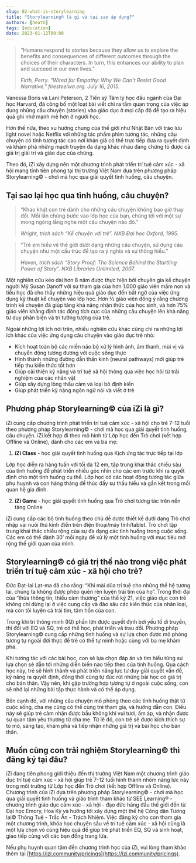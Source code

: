```yaml
---
slug: 02-what-is-storylearning
title: "Storylearning© là gì và tại sao áp dụng?"
authors: [heath]
tags: [education]
date: 2023-01-12T00:00
---
```


> “Humans respond to stories because they allow us to explore the benefits and consequences of different outcomes through the choices of their characters. In turn, this enhances our ability to plan and succeed in our own lives.”
>
> <em>Firth, Perry. "Wired for Empathy: Why We Can’t Resist Good Narrative." firesteelwa.org. July 16, 2015.</em>

Vanessa Boris và Lani Peterson, 2 Tiến sỹ Tâm lý học đầu ngành của Đại học Harvard, đã công bố một loạt bài viết chỉ ra tầm quan trọng của việc áp dụng những câu chuyện (stories) vào giáo dục ở mọi cấp độ để tạo ra hiệu quả ghi nhớ mạnh mẽ hơn ở người học.

Hơn thế nữa, theo xu hướng chung của thế giới như Nhật Bản với trào lưu light novel hoặc Netflix với những tác phẩm phim tương tác, những câu chuyện có tính tương tác cao nơi khán giả có thể trực tiếp đưa ra quyết định và khám phá những mạch truyện đa dạng khác nhau đang chứng tỏ được cả giá trị giải trí và giáo dục của chúng.

Theo đó, iZi xây dựng nên một chương trình phát triển trí tuệ cảm xúc - xã hội mang tính tiên phong tại thị trường Việt Nam dựa trên phương pháp Storylearning© - chơi mà học qua giải quyết tình huống, câu chuyện.

<h2>Tại sao lại học qua tình huống, câu chuyện?</h2>

> “Khao khát con trẻ dành cho những câu chuyện không bao giờ thay đổi. Mỗi lần chúng bước vào lớp học của bạn, chúng tới với một sự mong ngóng lắng nghe một câu chuyện nào đó.”
>
> <em>Wright, trích sách “Kể chuyện với trẻ”. NXB Đại học Oxford, 1995.</em>

> "Trẻ em hiểu về thế giới dưới dạng những câu chuyện, sử dụng câu chuyện như một cấu trúc để tạo ra ý nghĩa và sự thông hiểu.”
>
> <em>
>   Haven, trích sách “Story Proof: The Science Behind the Startling Power of Story”. NXB Libraries Unlimited, 2007.
> </em>

Một nghiên cứu kéo dài hơn 8 năm được thực hiện bởi chuyên gia kể chuyện người Mỹ Susan Danoff với sự tham gia của hơn 1.000 giáo viên mầm non và tiểu học đã cho thấy những hiệu quả giáo dục đến bất ngờ của việc ứng dụng kỹ thuật kể chuyện vào lớp học. Hơn ⅔ giáo viên đồng ý rằng chương trình kể chuyện đã giúp tăng khả năng nhận thức của học sinh, và hơn 75% giáo viên khẳng định tác động tích cực của những câu chuyện lên khả năng tư duy phản biện và trí tưởng tượng của trẻ.

Ngoài những lợi ích nói trên, nhiều nghiên cứu khác cũng chỉ ra những lợi ích khác của việc ứng dụng câu chuyện vào giáo dục trẻ nhỏ:

- Kích hoạt toàn bộ các miền não bộ xử lý hình ảnh, âm thanh, mùi vị và chuyển động tương đương với cuộc sống thực
- Hình thành những đường dẫn thần kinh (neural pathways) mới giúp trẻ tiếp thu kiến thức tốt hơn
- Giúp cải thiện kỹ năng và trí tuệ xã hội thông qua việc học hỏi từ trải nghiệm của các nhân vật
- Giúp xây dựng lòng thấu cảm và loại bỏ định kiến
- Giúp phát triển kỹ năng ngôn ngữ nói và viết ở trẻ

<h2>Phương pháp Storylearning© của iZi là gì?</h2>

iZi cung cấp chương trình phát triển trí tuệ cảm xúc - xã hội cho trẻ 7-12 tuổi theo phương pháp Storylearning© - chơi mà học qua giải quyết tình huống, câu chuyện. iZi kết hợp đi theo mô hình từ Lớp học đến Trò chơi (kết hợp Offline và Online), dành cho các em và ba mẹ:

1. **iZi Class** - học giải quyết tình huống qua Kịch ứng tác trực tiếp tại lớp

Lớp học diễn ra hàng tuần với tối đa 12 em, tập trung khai thác chiều sâu của tình huống để phát triển nhiều góc nhìn cho các em trước khi ra quyết định cho một tình huống cụ thể. Lớp học có các hoạt động tương tác giữa phụ huynh và con hàng tháng để thúc đẩy sự thấu hiểu và gắn kết trong mối quan hệ gia đình.

2. **iZi Game** - học giải quyết tình huống qua Trò chơi tương tác trên nền tảng Online

iZi cung cấp các bộ tình huống theo chủ đề được thiết kế dưới dạng Trò chơi nhập vai nuôi thú kinh điển trên điện thoại/máy tính/tablet. Trò chơi tập trung khai thác chiều rộng của sự đa dạng các tình huống trong cuộc sống. Các em có thể dành 30’ mỗi ngày để xử lý một tình huống với mục tiêu mở rộng thế giới quan của mình.

<h2>Storylearning© có giá trị thế nào trong việc phát triển trí tuệ cảm xúc - xã hội cho trẻ?</h2>

Đức Đạt-lai Lạt-ma đã cho rằng: “Khi mài dũa trí tuệ cho những thế hệ tương lai, chúng ta không được phép quên rèn luyện trái tim của họ”. Trong thời đại của “thừa thông tin, thiếu cảm thương” của thế kỷ 21, việc giáo dục con trẻ không chỉ dừng lại ở việc cung cấp và đào sâu các kiến thức của nhân loại, mà còn tôi luyện cả trái tim, tâm hồn của con.

Trong khi trí thông minh (IQ) phần lớn được quyết định bởi yếu tố di truyền, thì đối với EQ và SQ, trẻ có thể học, phát triển và trau dồi. Phương pháp Storylearning© cung cấp những tình huống và sự lựa chọn được mô phỏng tương tự ngoài đời thực để trẻ có thể tự mình hoặc cùng với ba mẹ khám phá.

Khi tương tác với các bài học, con sẽ lựa chọn đáp án và tìm hiểu từng sự lựa chọn sẽ dẫn tới những diễn biến nào tiếp theo của tình huống. Qua cách học này, trẻ sẽ hình thành và phát triển năng lực tư duy giải quyết vấn đề, kỹ năng ra quyết định, đồng thời cũng tự đúc rút những bài học có giá trị cho bản thân. Vậy nên, khi gặp trường hợp tương tự ở ngoài cuộc sống, con sẽ nhớ lại những bài tập thực hành và có thể áp dụng.

Bên cạnh đó, với những câu chuyện mô phỏng theo các tình huống thật từ cuộc sống, cha mẹ cũng có thể cùng trẻ tham gia, và hướng dẫn con. Điều này sẽ giúp trẻ cảm nhận được bầu không khí vui tươi, ấm áp, và nhận được sự quan tâm yêu thương từ cha mẹ. Từ lẽ đó, con trẻ sẽ được kích thích sự tò mò, sáng tạo, khám phá và tiếp nhận những giá trị và bài học cho bản thân.

<h2>Muốn cùng con trải nghiệm Storylearning© thì đăng ký tại đâu?</h2>

iZi đang tiên phong giới thiệu đến thị trường Việt Nam một chương trình giáo dục trí tuệ cảm xúc - xã hội giúp trẻ 7-12 tuổi hình thành nhóm năng lực này trong môi trường từ Lớp học đến Trò chơi (kết hợp Offline và Online). Chương trình của iZi dựa trên phương pháp Storylearning© - chơi mà học qua giải quyết tình huống và giáo trình tham khảo từ SEE Learning® - chương trình giáo dục cảm xúc - xã hội - đạo đức hàng đầu thế giới đến từ Đại học Emory, Hoa Kỳ và hướng tới xây dựng một thế hệ Công dân Tương lai© Thông Tuệ - Trắc Ẩn - Trách Nhiệm. Việc đăng ký cho con tham gia một chương trình, khóa học chuyên sâu về trí tuệ cảm xúc - xã hội cũng là một lựa chọn vô cùng hiệu quả để giúp trẻ phát triển EQ, SQ và sinh hoạt, giao tiếp cùng với các bạn đồng trang lứa.

Nếu phụ huynh quan tâm đến chương trình học của iZi, vui lòng tham khảo thêm tại [https://izi.community/pricings](https://izi.community/pricings).
